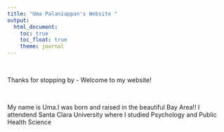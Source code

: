 ```yaml
---
title: "Uma Palaniappan's Website "
output: 
  html_document:
    toc: true
    toc_float: true
    theme: journal
---
```


$~$ 

Thanks for stopping by - Welcome to my website! 

$~$ 

My name is Uma.I was born and raised in the beautiful Bay Area!! I attendend 
Santa Clara University where I studied Psychology and Public Health Science 
